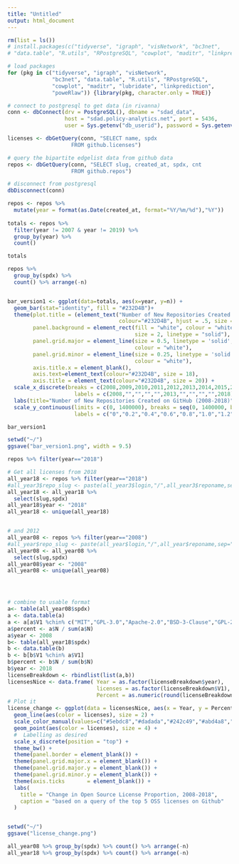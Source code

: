 ```yaml
---
title: "Untitled"
output: html_document
---
```


```r
rm(list = ls())
# install.packages(c("tidyverse", "igraph", "visNetwork", "bc3net", 
# "data.table", "R.utils", "RPostgreSQL", "cowplot", "maditr", "linkprediction", "poweRlaw"))

# load packages 
for (pkg in c("tidyverse", "igraph", "visNetwork", 
              "bc3net", "data.table", "R.utils", "RPostgreSQL",
              "cowplot", "maditr", "lubridate", "linkprediction", 
              "poweRlaw")) {library(pkg, character.only = TRUE)}

# connect to postgresql to get data (in rivanna)
conn <- dbConnect(drv = PostgreSQL(), dbname = "sdad_data", 
                  host = "sdad.policy-analytics.net", port = 5436, 
                  user = Sys.getenv("db_userid"), password = Sys.getenv("db_pwd"))

licenses <- dbGetQuery(conn, "SELECT name, spdx 
                    FROM github.licenses")

# query the bipartite edgelist data from github data  
repos <- dbGetQuery(conn, "SELECT slug, created_at, spdx, cnt 
                    FROM github.repos")

# disconnect from postgresql
dbDisconnect(conn)
```

```r
repos <- repos %>% 
  mutate(year = format(as.Date(created_at, format="%Y/%m/%d"),"%Y")) 
  
totals <- repos %>% 
  filter(year != 2007 & year != 2019) %>%
  group_by(year) %>% 
  count() 

totals

repos %>% 
  group_by(spdx) %>% 
  count() %>% arrange(-n)



```

```r
bar_version1 <- ggplot(data=totals, aes(x=year, y=n)) +
  geom_bar(stat="identity", fill = "#232D4B")+
  theme(plot.title = (element_text("Number of New Repositories Created on GitHub (2008-2018)", 
                                   colour="#232D4B", hjust = .5, size = 18)),
        panel.background = element_rect(fill = "white", colour = "white",
                                        size = 2, linetype = "solid"),
        panel.grid.major = element_line(size = 0.5, linetype = 'solid',
                                        colour = "white"),
        panel.grid.minor = element_line(size = 0.25, linetype = 'solid',
                                        colour = "white"),
        axis.title.x = element_blank(),
        axis.text=element_text(colour="#232D4B", size = 18),
        axis.title = element_text(colour="#232D4B", size = 20)) + 
  scale_x_discrete(breaks = c(2008,2009,2010,2011,2012,2013,2014,2015,2016,2017,2018), 
                     labels = c(2008,"","","","",2013,"","","","",2018)) +
  labs(title="Number of New Repositories Created on GitHub (2008-2018)", x="Year", y = "Repositories (in Millions)") +
  scale_y_continuous(limits = c(0, 1400000), breaks = seq(0, 1400000, by = 200000),
                     labels = c("0","0.2","0.4","0.6","0.8","1.0","1.2","1.4")) 

bar_version1

setwd("~/")
ggsave("bar_version1.png", width = 9.5)


```

```r

repos %>% filter(year=="2018")

# Get all licenses from 2018
all_year18 <- repos %>% filter(year=="2018")
#all_year3$repo_slug <- paste(all_year3$login,"/",all_year3$reponame,sep="")
all_year18 <- all_year18 %>%
  select(slug,spdx)
all_year18$year <- "2018"
all_year18 <- unique(all_year18)


# and 2012
all_year08 <- repos %>% filter(year=="2008")
#all_year$repo_slug <- paste(all_year$login,"/",all_year$reponame,sep="")
all_year08 <- all_year08 %>%
  select(slug,spdx)
all_year08$year <- "2008"
all_year08 <- unique(all_year08)




# combine to usable format
a<- table(all_year08$spdx)
a <- data.table(a)
a <- a[a$V1 %chin% c("MIT","GPL-3.0","Apache-2.0","BSD-3-Clause","GPL-2.0")]
a$percent <- a$N / sum(a$N)
a$year <- 2008
b<- table(all_year18$spdx)
b <- data.table(b)
b <- b[b$V1 %chin% a$V1]
b$percent <- b$N / sum(b$N)
b$year <- 2018
licenseBreakdown <- rbindlist(list(a,b))
licensesNice <- data.frame( Year = as.factor(licenseBreakdown$year),
                            licenses = as.factor(licenseBreakdown$V1),
                            Percent = as.numeric(round(licenseBreakdown$percent * 100,2)))
# Plot it
license_change <- ggplot(data = licensesNice, aes(x = Year, y = Percent, group = licenses)) +
  geom_line(aes(color = licenses), size = 2) +
  scale_color_manual(values=c("#5ebdc8","#dadada","#242c49","#abd4a8","#d7762c")) +
  geom_point(aes(color = licenses), size = 4) +
  #  Labelling as desired
  scale_x_discrete(position = "top") +
  theme_bw() +
  theme(panel.border = element_blank()) +
  theme(panel.grid.major.x = element_blank()) +
  theme(panel.grid.major.y = element_blank()) +
  theme(panel.grid.minor.y = element_blank()) +
  theme(axis.ticks       = element_blank()) +
  labs(
    title = "Change in Open Source License Proportion, 2008-2018",
    caption = "based on a query of the top 5 OSS licenses on Github"
  )


setwd("~/")
ggsave("license_change.png")

all_year08 %>% group_by(spdx) %>% count() %>% arrange(-n)
all_year18 %>% group_by(spdx) %>% count() %>% arrange(-n)


```

































































